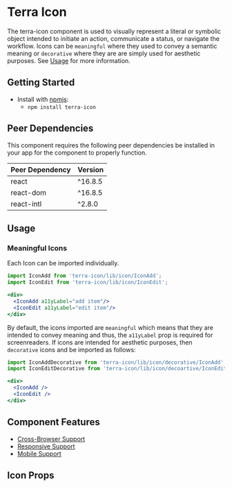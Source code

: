 

<Badge />

# Terra Icon

The terra-icon component is used to visually represent a literal or symbolic object intended to initiate an action, communicate a status, or navigate the workflow.
Icons can be `meaningful` where they used to convey a semantic meaning or `decorative` where they are are simply used for aesthetic purposes.
See [Usage](#usage) for more information.

## Getting Started

- Install with [npmjs](https://www.npmjs.com):
  - `npm install terra-icon`

<!-- AUTO-GENERATED-CONTENT:START Peer Dependencies -->
## Peer Dependencies

This component requires the following peer dependencies be installed in your app for the component to properly function.

| Peer Dependency | Version |
|-----------------|---------|
| react           | ^16.8.5 |
| react-dom       | ^16.8.5 |
| react-intl      | ^2.8.0  |

<!-- AUTO-GENERATED-CONTENT:END -->

## Usage

### Meaningful Icons
Each Icon can be imported individually.

```jsx
import IconAdd from 'terra-icon/lib/icon/IconAdd';
import IconEdit from 'terra-icon/lib/icon/IconEdit';

<div>
  <IconAdd a11yLabel="add item"/>
  <IconEdit a11yLabel="edit item"/>
</div>
```

By default, the icons imported are `meaningful` which means that they are intended to convey meaning and thus, the `a11yLabel` prop is required for screenreaders. 
If icons are intended for aesthetic purposes, then `decorative` icons and be imported as follows:

```jsx
import IconAddDecorative from 'terra-icon/lib/icon/decorative/IconAdd';
import IconEditDecorative from 'terra-icon/lib/icon/decoartive/IconEdit';

<div>
  <IconAdd />
  <IconEdit />
</div>
```

## Component Features
* [Cross-Browser Support](https://engineering.cerner.com/terra-ui/about/terra-ui/component-standards#cross-browser-support)
* [Responsive Support](https://engineering.cerner.com/terra-ui/about/terra-ui/component-standards#responsive-support)
* [Mobile Support](https://engineering.cerner.com/terra-ui/about/terra-ui/component-standards#mobile-support)

## Icon Props
<IconBasePropsTable />
